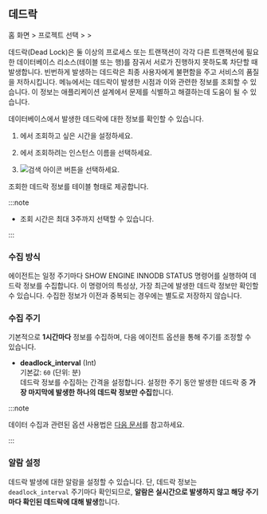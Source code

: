 ## 데드락

홈 화면 &gt; 프로젝트 선택 &gt; <Cmdname sid="side_analysis" className="uitext" /> &gt; <Cmdname sid="side_deadLock" className="uitext" />

데드락(Dead Lock)은 둘 이상의 프로세스 또는 트랜잭션이 각각 다른 트랜잭션에 필요한 데이터베이스 리소스(테이블 또는 행)를 잠궈서 서로가 진행하지 못하도록 차단할 때 발생합니다. 빈번하게 발생하는 데드락은 최종 사용자에게 불편함을 주고 서비스의 품질을 저하시킵니다. <Cmdname sid="side_deadLock" className="uitext" /> 메뉴에서는 데드락이 발생한 시점과 이와 관련한 정보를 조회할 수 있습니다. 이 정보는 애플리케이션 설계에서 문제를 식별하고 해결하는데 도움이 될 수 있습니다.

<ProdImg img='db-deadlock-basic.png' desc='데드락' />

데이터베이스에서 발생한 데드락에 대한 정보를 확인할 수 있습니다.

1. <Cmdname sid="time" className="uitext" />에서 조회하고 싶은 시간을 설정하세요.

1. <Cmdname sid="instance" className="uitext" />에서 조회하려는 인스턴스 이름을 선택하세요.

1. ![검색 아이콘](/img/ico-btn-search.png) 버튼을 선택하세요.

조회한 데드락 정보를 테이블 형태로 제공합니다.

:::note

* 조회 시간은 최대 3주까지 선택할 수 있습니다.

:::

### 수집 방식 

에이전트는 일정 주기마다 SHOW ENGINE INNODB STATUS 명령어를 실행하여 데드락 정보를 수집합니다. 이 명령어의 특성상, 가장 최근에 발생한 데드락 정보만 확인할 수 있습니다. 수집한 정보가 이전과 중복되는 경우에는 별도로 저장하지 않습니다.

### 수집 주기

기본적으로 **1시간마다** 정보를 수집하며, 다음 에이전트 옵션을 통해 주기를 조정할 수 있습니다.

- **deadlock_interval** (Int)  
  기본값: `60` (단위: 분)  
  데드락 정보를 수집하는 간격을 설정합니다. 설정한 주기 동안 발생한 데드락 중 **가장 마지막에 발생한 하나의 데드락 정보만 수집**합니다.

:::note

데이터 수집과 관련된 옵션 사용법은 [다음 문서](https://docs.whatap.io/mysql/agent-dbx-settings#%EB%8D%B0%EC%9D%B4%ED%84%B0-%EC%88%98%EC%A7%91)를 참고하세요.

:::

### 알람 설정

데드락 발생에 대한 알람을 설정할 수 있습니다. 단, 데드락 정보는 `deadlock_interval` 주기마다 확인되므로, **알람은 실시간으로 발생하지 않고 해당 주기마다 확인된 데드락에 대해 발생**합니다.